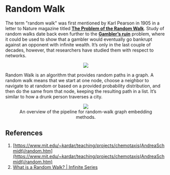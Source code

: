 # Random Walk

The term "random walk" was first mentioned by Karl Pearson in 1905 in a letter to Nature magazine titled **[The Problem of the Random Walk](https://www.nature.com/physics/looking-back/pearson/index.html)**. Study of random walks date back even further to the **[Gambler’s ruin](https://en.wikipedia.org/wiki/Gambler%27s_ruin)** problem, where it could be used to show that a gambler would eventually go bankrupt against an opponent with infinite wealth. It’s only in the last couple of decades, however, that researchers have studied them with respect to networks.

<p><center><img src='https://github.com/recohut/graph-embeddings/raw/3ae14e9b7e26389dede9d33d96465a674b8acd21/docs/_images/L991141_1.png'></center></p>

Random Walk is an algorithm that provides random paths in a graph. A random walk means that we start at one node, choose a neighbor to navigate to at random or based on a provided probability distribution, and then do the same from that node, keeping the resulting path in a list. It’s similar to how a drunk person traverses a city.

<p><center><figure><img src='https://github.com/recohut/graph-embeddings/raw/3ae14e9b7e26389dede9d33d96465a674b8acd21/docs/_images/L991141_2.png'><figcaption>An overview of the pipeline for random-walk graph embedding methods.</figcaption></figure></center></p>

## References

1. [https://www.mit.edu/~kardar/teaching/projects/chemotaxis(AndreaSchmidt)/random.htm](https://www.mit.edu/~kardar/teaching/projects/chemotaxis(AndreaSchmidt)/random.htm)
2. [What is a Random Walk? | Infinite Series](https://youtu.be/stgYW6M5o4k)